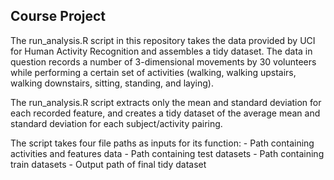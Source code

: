 Course Project
------------------------------------
The run_analysis.R script in this repository takes the data provided by UCI
for Human Activity Recognition and assembles a tidy dataset. The data in
question records a number of 3-dimensional movements by 30 volunteers while
performing a certain set of activities (walking, walking upstairs, walking
downstairs, sitting, standing, and laying).

The run_analysis.R script extracts only the mean and standard deviation for 
each recorded feature, and creates a tidy dataset of the average mean and 
standard deviation for each subject/activity pairing.

The script takes four file paths as inputs for its function:
- Path containing activities and features data
- Path containing test datasets
- Path containing train datasets
- Output path of final tidy dataset